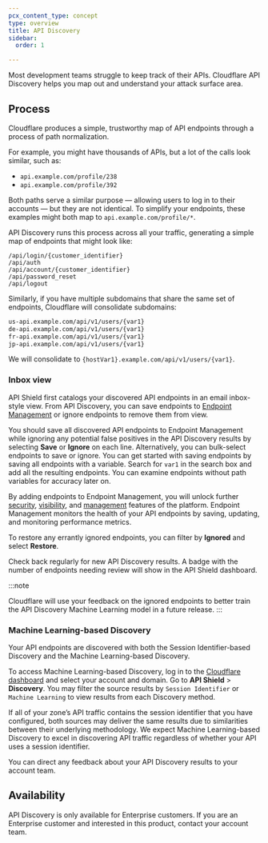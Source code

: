 ```yaml
---
pcx_content_type: concept
type: overview
title: API Discovery
sidebar:
  order: 1

---
```



Most development teams struggle to keep track of their APIs. Cloudflare API Discovery helps you map out and understand your attack surface area.

## Process

Cloudflare produces a simple, trustworthy map of <GlossaryTooltip term="API endpoint">API endpoints</GlossaryTooltip> through a process of path normalization.

For example, you might have thousands of APIs, but a lot of the calls look similar, such as:

* `api.example.com/profile/238`
* `api.example.com/profile/392`

Both paths serve a similar purpose — allowing users to log in to their accounts — but they are not identical. To simplify your endpoints, these examples might both map to `api.example.com/profile/*`.

API Discovery runs this process across all your traffic, generating a simple map of endpoints that might look like:

```
/api/login/{customer_identifier}
/api/auth
/api/account/{customer_identifier}
/api/password_reset
/api/logout
```

Similarly, if you have multiple subdomains that share the same set of endpoints, Cloudflare will consolidate subdomains:

```txt
us-api.example.com/api/v1/users/{var1}
de-api.example.com/api/v1/users/{var1}
fr-api.example.com/api/v1/users/{var1}
jp-api.example.com/api/v1/users/{var1}
```

We will consolidate to `{hostVar1}.example.com/api/v1/users/{var1}`.

<Render file="blog-post" />

### Inbox view

API Shield first catalogs your discovered API endpoints in an email inbox-style view. From API Discovery, you can save endpoints to [Endpoint Management](/api-shield/management-and-monitoring/) or ignore endpoints to remove them from view.

You should save all discovered API endpoints to Endpoint Management while ignoring any potential false positives in the API Discovery results by selecting **Save** or **Ignore** on each line. Alternatively, you can bulk-select endpoints to save or ignore. You can get started with saving endpoints by saving all endpoints with a variable. Search for `var1` in the search box and add all the resulting endpoints. You can examine endpoints without path variables for accuracy later on.

By adding endpoints to Endpoint Management, you will unlock further [security](/api-shield/security/), [visibility](/api-shield/management-and-monitoring/#endpoint-performance-analysis), and [management](/api-shield/management-and-monitoring/) features of the platform. Endpoint Management monitors the health of your API endpoints by saving, updating, and monitoring performance metrics.

To restore any errantly ignored endpoints, you can filter by **Ignored** and select **Restore**.

Check back regularly for new API Discovery results. A badge with the number of endpoints needing review will show in the API Shield dashboard.

:::note

Cloudflare will use your feedback on the ignored endpoints to better train the API Discovery Machine Learning model in a future release. 
:::

### Machine Learning-based Discovery

Your API endpoints are discovered with both the Session Identifier-based Discovery and the Machine Learning-based Discovery.

To access Machine Learning-based Discovery, log in to the [Cloudflare dashboard](https://dash.cloudflare.com/) and select your account and domain. Go to **API Shield** > **Discovery**. You may filter the source results by `Session Identifier` or `Machine Learning` to view results from each Discovery method.

If all of your zone’s API traffic contains the <GlossaryTooltip term="session identifier">session identifier</GlossaryTooltip> that you have configured, both sources may deliver the same results due to similarities between their underlying methodology. We expect Machine Learning-based Discovery to excel in discovering API traffic regardless of whether your API uses a session identifier.

You can direct any feedback about your API Discovery results to your account team.

## Availability

API Discovery is only available for Enterprise customers. If you are an Enterprise customer and interested in this product, contact your account team.
